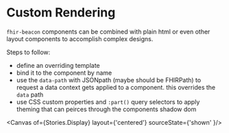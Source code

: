 

<Meta of={Stories} />

# Custom Rendering

`fhir-beacon` components can be combined with plain html or even other layout components to accomplish complex designs.

Steps to follow:
* define an overriding template
* bind it to the component by name
* use the `data-path` with JSONpath (maybe should be FHIRPath) to request a data context gets applied to a component. this overrides the `data` path
* use CSS custom properties and `:part()` query selectors to apply theming that can peirces through the components shadow dom

<Canvas of={Stories.Display} layout={'centered'} sourceState={'shown'   }/>

